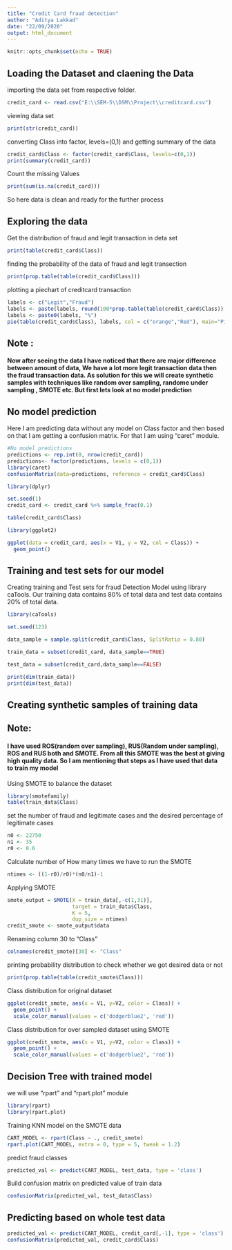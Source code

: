 ```yaml
---
title: "Credit Card fraud detection"
author: "Aditya Lakkad"
date: "22/09/2020"
output: html_document
---
```


```r
knitr::opts_chunk$set(echo = TRUE)
```

## Loading the Dataset and claening the Data
importing the data set from respective folder.
```r
credit_card <- read.csv("E:\\SEM-5\\DSM\\Project\\creditcard.csv")
```

viewing data set
```r
print(str(credit_card))
```

converting Class into factor, levels=(0,1) and getting summary of the data
```r
credit_card$Class <- factor(credit_card$Class, levels=c(0,1))
print(summary(credit_card))
```

Count the missing Values
```r
print(sum(is.na(credit_card)))
```
So here data is clean and ready for the further process

## Exploring the data
Get the distribution of fraud and legit transaction in deta set
```r
print(table(credit_card$Class))
```

finding the probability of the data of fraud and legit transection
```r
print(prop.table(table(credit_card$Class)))
```

plotting a piechart of creditcard transaction
```r
labels <- c("Legit","Fraud")
labels <- paste(labels, round(100*prop.table(table(credit_card$Class)), 2))
labels <- paste0(labels, "%")
pie(table(credit_card$Class), labels, col = c("orange","Red"), main="Piechart of credit card transection")
```

## Note : 

#### Now after seeing the data I have noticed that there are major difference between amount of data, We have a lot more legit transaction data then the fraud transaction data. As solution for this we will create synthetic samples with techniques like random over sampling, randome under sampling , SMOTE etc. But first lets look at no model prediction

## No model prediction

Here I am predicting data without any model on Class factor and then based on that I am getting a confusion matrix. For that I am using "caret" module.
```r
#No model predictions
predictions <- rep.int(0, nrow(credit_card))
predictions<- factor(predictions, levels = c(0,1))
library(caret)
confusionMatrix(data=predictions, reference = credit_card$Class)
```

```r
library(dplyr)

set.seed(1)
credit_card <- credit_card %>% sample_frac(0.1)

table(credit_card$Class)

library(ggplot2)

ggplot(data = credit_card, aes(x = V1, y = V2, col = Class)) + 
  geom_point()
```

## Training and test sets for our model
Creating training and Test sets for fraud Detection Model  using library caTools. Our training data contains 80% of total data and test data contains 20% of total data.
```r
library(caTools)

set.seed(123)

data_sample = sample.split(credit_card$Class, SplitRatio = 0.80)

train_data = subset(credit_card, data_sample==TRUE)

test_data = subset(credit_card,data_sample==FALSE)

print(dim(train_data))
print(dim(test_data))
```

## Creating synthetic samples of training data

## Note:

#### I have used ROS(random over sampling), RUS(Random under sampling), ROS and RUS both and SMOTE. From all this SMOTE was the best at giving high quality data. So I am mentioning that steps as I have used that data to train my model

Using SMOTE to balance the dataset
```r
library(smotefamily)
table(train_data$Class)
```
set the number of fraud and legitimate cases and the desired percentage of legitimate cases
```r
n0 <- 22750
n1 <- 35
r0 <- 0.6
```
Calculate number of How many times we have to run the SMOTE 
```r
ntimes <- ((1-r0)/r0)*(n0/n1)-1
```
Applying SMOTE
```r
smote_output = SMOTE(X = train_data[,-c(1,31)],
                     target = train_data$Class,
                     K = 5,
                     dup_size = ntimes)
credit_smote <- smote_output$data
```
Renaming column 30 to "Class"
```r
colnames(credit_smote)[30] <- "Class"
```
printing probability distribution to check whether we got desired data or not
```r
print(prop.table(table(credit_smote$Class)))
```
Class distribution for original dataset
```r
ggplot(credit_smote, aes(x = V1, y=V2, color = Class)) +
  geom_point() +
  scale_color_manual(values = c('dodgerblue2', 'red'))
```
Class distribution for over sampled dataset using SMOTE
```r
ggplot(credit_smote, aes(x = V1, y=V2, color = Class)) +
  geom_point() +
  scale_color_manual(values = c('dodgerblue2', 'red'))
```

## Decision Tree with trained model
we will use "rpart" and "rpart.plot" module
```r
library(rpart)
library(rpart.plot)
```

Training KNN model on the SMOTE data
```r
CART_MODEL <- rpart(Class ~ ., credit_smote)
rpart.plot(CART_MODEL, extra = 0, type = 5, tweak = 1.2)
```
predict fraud classes
```r
predicted_val <- predict(CART_MODEL, test_data, type = 'class')
```
Build confusion matrix on predicted value of train data
```r
confusionMatrix(predicted_val, test_data$Class)
```
## Predicting based on whole test data
```r
predicted_val <- predict(CART_MODEL, credit_card[,-1], type = 'class')
confusionMatrix(predicted_val, credit_card$Class)
```

